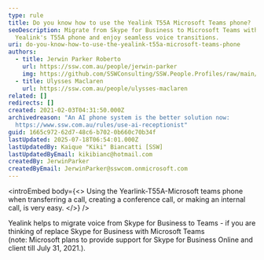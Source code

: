 ```yaml
---
type: rule
title: Do you know how to use the Yealink T55A Microsoft Teams phone?
seoDescription: Migrate from Skype for Business to Microsoft Teams with
  Yealink's T55A phone and enjoy seamless voice transitions.
uri: do-you-know-how-to-use-the-yealink-t55a-microsoft-teams-phone
authors:
  - title: Jerwin Parker Roberto
    url: https://ssw.com.au/people/jerwin-parker
    img: https://github.com/SSWConsulting/SSW.People.Profiles/raw/main/Jerwin-Parker/Images/Jerwin-Parker-Profile.jpg
  - title: Ulysses Maclaren
    url: https://ssw.com.au/people/ulysses-maclaren
related: []
redirects: []
created: 2021-02-03T04:31:50.000Z
archivedreason: "An AI phone system is the better solution now:
  https://www.ssw.com.au/rules/use-ai-receptionist"
guid: 1665c972-62d7-48c6-b702-0b660c70b34f
lastUpdated: 2025-07-18T06:54:01.000Z
lastUpdatedBy: Kaique "Kiki" Biancatti [SSW]
lastUpdatedByEmail: kikibianc@hotmail.com
createdBy: JerwinParker
createdByEmail: JerwinParker@sswcom.onmicrosoft.com
---
```


<introEmbed
  body={<>
Using the Yearlink-T55A-Microsoft teams phone when transferring a call, creating a conference call, or making an internal call, is very easy.
  </>}
/>
<youtubeEmbed url="https://www.youtube.com/embed/t0i0r7FxZIU" description="" />



Yealink helps to migrate voice from Skype for Business to Teams - if you are thinking of replace Skype for Business with Microsoft Teams (note: Microsoft plans to provide support for Skype for Business Online and client till July 31, 2021.).
